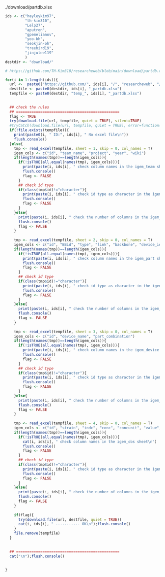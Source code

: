 ./download/partdb.xlsx

```r
ids <- c("hayleykim97", 
         "th-kim310",
         "Lelp27",
         "aputron",
         "gpemelianov",
         "yoo-bh",
         "seokjin-oh",
         "treebird19",
         "jinjulee119"
         )
destdir <- "download/"

# https://github.com/TH-Kim310/researcheweb/blob/main/download/partdb.xlsx

for(i in 1:length(ids)){
  url <-  paste0("https://github.com/", ids[i], "/", "researcheweb", "/raw/main/", destdir, "partdb.xlsx")
  destfile <- paste0(destdir, ids[i], "_partdb.xlsx")
  tempfile <- paste0(destdir, "temp_", ids[i], "_partdb.xlsx")
  
  
  ## check the rules 
  ## ===============================================
  flag <- TRUE
  try(download.file(url, tempfile, quiet = TRUE), silent=TRUE)
  #tryCatch(download.file(url, tempfile, quiet = TRUE), error=function(e){})
  if(!file.exists(tempfile)){
    print(paste0(i, " ID:", ids[i], " No excel file\n"))
    flush.console()
  }else{
    tmp <- read_excel(tempfile, sheet = 1, skip = 0, col_names = T)
    igem_cols <- c("id", "team_name", "project", "year", "wiki")
    if(length(names(tmp))==length(igem_cols)){
      if(!isTRUE(all.equal(names(tmp), igem_cols))){
        print(paste(i, ids[i], " check column names in the igem_team sheet"))
        flush.console()
        flag <- FALSE
      }
      ## check id type
      if(class(tmp$id)!="character"){
        print(paste(i, ids[i], " check id type as character in the igem_team sheet"))
        flush.console()
        flag <- FALSE
      }
    }else{
      print(paste(i, ids[i], " check the number of columns in the igem_team sheet"))
      flush.console()
      flag <- FALSE
    }
    
    tmp <- read_excel(tempfile, sheet = 2, skip = 0, col_names = T)
    igem_cols <- c("id", "BBid", "type", "link", "backbone", "device_id", "team_id", "user")
    if(length(names(tmp))==length(igem_cols)){
      if(!isTRUE(all.equal(names(tmp), igem_cols))){
        print(paste(i, ids[i], " check column names in the igem_part sheet"))
        flush.console()
        flag <- FALSE
      }
      ## check id type
      if(class(tmp$id)!="character"){
        print(paste(i, ids[i], " check id type as character in the igem_part sheet"))
        flush.console()
        flag <- FALSE
      }
    }else{
      print(paste(i, ids[i], " check the number of columns in the igem_part sheet"))
      flush.console()
      flag <- FALSE
    }
    
    tmp <- read_excel(tempfile, sheet = 3, skip = 0, col_names = T)
    igem_cols <- c("id", "device_name", "part_combination")
    if(length(names(tmp))==length(igem_cols)){
      if(!isTRUE(all.equal(names(tmp), igem_cols))){
        print(paste(i, ids[i], " check column names in the igem_device sheet"))
        flush.console()
        flag <- FALSE
      }
      ## check id type
      if(class(tmp$id)!="character"){
        print(paste(i, ids[i], " check id type as character in the igem_device sheet"))
        flush.console()
        flag <- FALSE
      }
    }else{
      print(paste(i, ids[i], " check the number of columns in the igem_device sheet"))
      flush.console()
      flag <- FALSE
    }
    
    tmp <- read_excel(tempfile, sheet = 4, skip = 0, col_names = T)
    igem_cols <- c("id", "strain", "indc", "conc", "concunit", "value", "valunit", "incubhr", "incubtemp", "device_id", "link")
    if(length(names(tmp))==length(igem_cols)){
      if(!isTRUE(all.equal(names(tmp), igem_cols))){
        cat(i, ids[i], " check column names in the igem_obs sheet\n")
        flush.console()
        flag <- FALSE
      }
      ## check id type
      if(class(tmp$id)!="character"){
        print(paste(i, ids[i], " check id type as character in the igem_obs sheet"))
        flush.console()
        flag <- FALSE
      }
    }else{
      print(paste(i, ids[i], " check the number of columns in the igem_obs sheet"))
      flush.console()
      flag <- FALSE
    }
    
    if(flag){
      try(download.file(url, destfile, quiet = TRUE))
      cat(i, ids[i], " ........... OK\n");flush.console()
    }
    file.remove(tempfile)
  }
  
  
  ## ===============================================
  cat("\n");flush.console()
  
  
}
```

